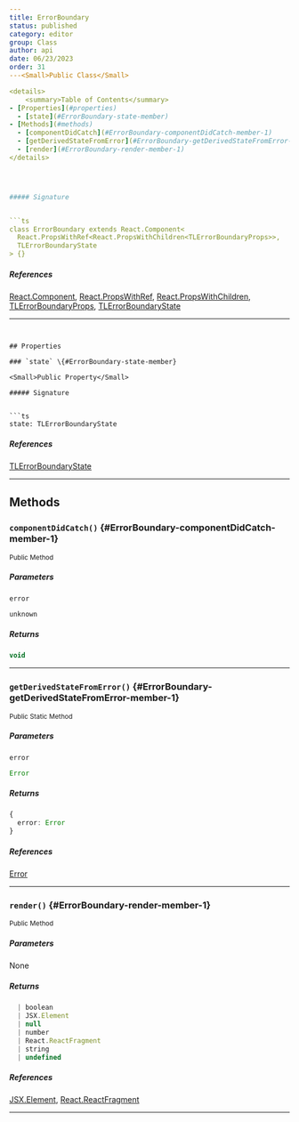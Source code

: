 ```yaml
---
title: ErrorBoundary
status: published
category: editor
group: Class
author: api
date: 06/23/2023
order: 31
---<Small>Public Class</Small>

<details>
	<summary>Table of Contents</summary>
- [Properties](#properties)
  - [state](#ErrorBoundary-state-member)
- [Methods](#methods)
  - [componentDidCatch](#ErrorBoundary-componentDidCatch-member-1)
  - [getDerivedStateFromError](#ErrorBoundary-getDerivedStateFromError-member-1)
  - [render](#ErrorBoundary-render-member-1)
</details>




##### Signature


```ts
class ErrorBoundary extends React.Component<
  React.PropsWithRef<React.PropsWithChildren<TLErrorBoundaryProps>>,
  TLErrorBoundaryState
> {}
```

##### References

[React.Component](/gen/@types/react-React-Component-class), [React.PropsWithRef](/gen/@types/react-React-PropsWithRef-type), [React.PropsWithChildren](/gen/@types/react-React-PropsWithChildren-type), [TLErrorBoundaryProps](/gen/editor/TLErrorBoundaryProps-interface), [TLErrorBoundaryState](/gen/editor/~TLErrorBoundaryState-type)

---
```


## Properties

### `state` \{#ErrorBoundary-state-member}

<Small>Public Property</Small>

##### Signature


```ts
state: TLErrorBoundaryState
```

##### References

[TLErrorBoundaryState](/gen/editor/~TLErrorBoundaryState-type)

---

## Methods

### `componentDidCatch()` \{#ErrorBoundary-componentDidCatch-member-1}

<Small>Public Method</Small>

##### Parameters


<ParametersTable>

<ParametersTableRow>
<ParametersTableName>

`error`

</ParametersTableName>
<ParametersTableDescription>

```ts
unknown
```



</ParametersTableDescription>
</ParametersTableRow>
</ParametersTable>

##### Returns


```ts
void
```

---

### `getDerivedStateFromError()` \{#ErrorBoundary-getDerivedStateFromError-member-1}

<Small>Public Static Method</Small>

##### Parameters


<ParametersTable>

<ParametersTableRow>
<ParametersTableName>

`error`

</ParametersTableName>
<ParametersTableDescription>

```ts
Error
```



</ParametersTableDescription>
</ParametersTableRow>
</ParametersTable>

##### Returns


```ts
{
  error: Error
}
```

##### References

[Error](/gen/Error-interface)

---

### `render()` \{#ErrorBoundary-render-member-1}

<Small>Public Method</Small>

##### Parameters


None

##### Returns


```ts
  | boolean
  | JSX.Element
  | null
  | number
  | React.ReactFragment
  | string
  | undefined
```

##### References

[JSX.Element](/gen/@types/react-__global-JSX-Element-interface), [React.ReactFragment](/gen/@types/react-React-ReactFragment-type)

---

